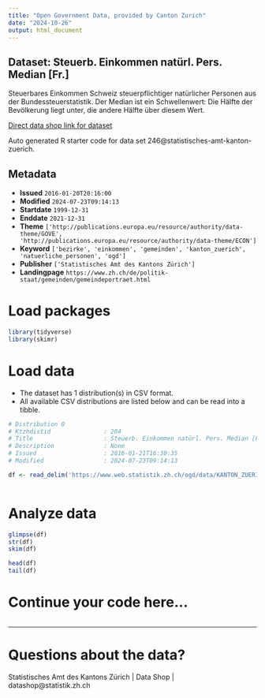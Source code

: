```yaml
---
title: "Open Government Data, provided by Canton Zurich"
date: "2024-10-26"
output: html_document
---
```


## Dataset: Steuerb. Einkommen natürl. Pers. Median [Fr.]

Steuerbares Einkommen Schweiz steuerpflichtiger natürlicher Personen aus der Bundessteuerstatistik. Der Median ist ein Schwellenwert: Die Hälfte der Bevölkerung liegt unter, die andere Hälfte über diesem Wert.

[Direct data shop link for dataset](https://www.zh.ch/de/politik-staat/statistik-daten/datenkatalog.html#/datasets/246@statistisches-amt-kanton-zuerich)

Auto generated R starter code for data set 246@statistisches-amt-kanton-zuerich.

## Metadata

- **Issued** `2016-01-20T20:16:00`
- **Modified** `2024-07-23T09:14:13`
- **Startdate** `1999-12-31`
- **Enddate** `2021-12-31`
- **Theme** `['http://publications.europa.eu/resource/authority/data-theme/GOVE', 'http://publications.europa.eu/resource/authority/data-theme/ECON']`
- **Keyword** `['bezirke', 'einkommen', 'gemeinden', 'kanton_zuerich', 'natuerliche_personen', 'ogd']`
- **Publisher** `['Statistisches Amt des Kantons Zürich']`
- **Landingpage** `https://www.zh.ch/de/politik-staat/gemeinden/gemeindeportraet.html`


# Load packages

```r

library(tidyverse)
library(skimr)

```

# Load data

-   The dataset has 1 distribution(s) in CSV format.
-   All available CSV distributions are listed below and can be read into a tibble.

```r

# Distribution 0
# Ktzhdistid               : 204
# Title                    : Steuerb. Einkommen natürl. Pers. Median [Fr.]
# Description              : None
# Issued                   : 2016-01-21T16:30:35
# Modified                 : 2024-07-23T09:14:13

df <- read_delim('https://www.web.statistik.zh.ch/ogd/data/KANTON_ZUERICH_316.csv')



```

# Analyze data

```r

glimpse(df)
str(df)
skim(df)

head(df)
tail(df)

```

# Continue your code here...

```r

```

------------------------------------------------------------------------

# Questions about the data?

Statistisches Amt des Kantons Zürich | Data Shop | datashop@statistik.zh.ch
